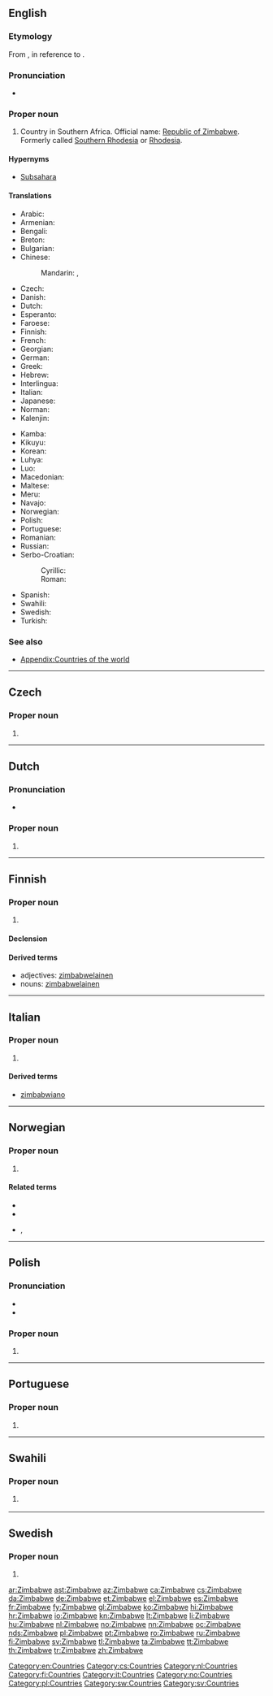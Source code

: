 {{also|zimbabwe|Zimbäbwe}}
==English==
{{wikipedia}}

===Etymology===
From {{etyl|sn|en}} {{term|dzimba-dze-mabwe||house of stones|lang=sn}}, in reference to {{w|Great Zimbabwe}}.

===Pronunciation===
* {{hyphenation|Zi|mba|bwe|lang=en}}

===Proper noun===
{{en-proper noun}}

# Country in Southern Africa. Official name: [[Republic of Zimbabwe]]. Formerly called [[Southern Rhodesia]] or [[Rhodesia]].

====Hypernyms====
* [[Subsahara]]

====Translations====
{{trans-top|Republic of Zimbabwe}}
* Arabic: {{t|ar|زِيمْبَابْوِي|m}}
* Armenian: {{t|hy|Զիմբաբվե|sc=Armn}}
* Bengali: {{t|bn|জিম্বাবুয়ে|sc=Beng}}
* Breton: {{t|br|Zimbabwe|?}}
* Bulgarian: {{t|bg|Зимбабве}}
* Chinese:
*: Mandarin: {{t+|cmn|津巴布韋|sc=Hani}}, {{t|cmn|津巴布韦|tr=Jīnbābùwéi|sc=Hani}}
* Czech: {{t+|cs|Zimbabwe|n}}
* Danish: {{t+|da|Zimbabwe}}
* Dutch: {{t+|nl|Zimbabwe}}
* Esperanto: {{t|eo|Zimbabvo}}
* Faroese: {{t|fo|Simbabvi|n}}
* Finnish: {{t+|fi|Zimbabwe}}
* French: {{t+|fr|Zimbabwe|m}}
* Georgian: {{t|ka|ზიმბაბვე|sc=Geor}}
* German: {{t+|de|Simbabwe}}
* Greek: {{t+|el|Ζιμπάμπουε|f}}
* Hebrew: {{t|he|זימבבואה}}
* Interlingua: {{t|ia|Zimbabwe}}
* Italian: {{t|it|Zimbabwe|m}}
* Japanese: {{t|ja|ジンバブエ|tr=Jinbabue}}
* Norman: {{t|nrf|Zimbabwe|m}}
* Kalenjin: {{t|kln|Zimbabwe}}
{{trans-mid}}
* Kamba: {{t|kam|Zimbabwe}}
* Kikuyu: {{t|ki|Zimbabwe}}
* Korean: {{t|ko|^짐바브웨|sc=Kore}}
* Luhya: {{t|luy|Zimbabwe}}
* Luo: {{t|luo|Zimbabwe}}
* Macedonian: {{t+|mk|Зимбабве|n|tr=Zimbábve}}
* Maltese: {{t|mt|iż-[[Żimbabwe]]}}
* Meru: {{t|mer|Zimbabwe}}
* Navajo: {{t|nv|Hooghan Tsé Bee Ádaalyaaí bikéyah}}
* Norwegian: {{t+|no|Zimbabwe}}
* Polish: {{t+|pl|Zimbabwe}}
* Portuguese: {{t+|pt|Zimbabué}}
* Romanian: {{t|ro|Zimbabwe}}
* Russian: {{qualifier|indeclinable}} {{t+|ru|Зимба́бве|n}}
* Serbo-Croatian:
*: Cyrillic: {{t|sh|Зимбабве|m}}
*: Roman: {{t+|sh|Zimbabve|m}}
* Spanish: {{t+|es|Zimbabue}}
* Swahili: {{t|sw|Zimbabwe}}
* Swedish: {{t+|sv|Zimbabwe}}
* Turkish: {{t+|tr|Zimbabve}}
{{trans-bottom}}

===See also===
* [[Appendix:Countries of the world]]

[[Category:en:Countries]]

----

==Czech==

===Proper noun===
{{cs-proper noun|g=n}}

# {{l|en|Zimbabwe}}

[[Category:cs:Countries]]

----

==Dutch==

===Pronunciation===
* {{audio|Nl-Zimbabwe.ogg|Audio|lang=nl}}

===Proper noun===
{{nl-proper noun|n}}

# {{l|en|Zimbabwe}}

[[Category:nl:Countries]]

----

==Finnish==
{{Finnish index|z}}

===Proper noun===
{{head|fi|proper noun}}

# {{l|en|Zimbabwe}}

====Declension====
{{fi-decl-nalle|n=sg|Zimbabw|||a}}

====Derived terms====
* adjectives: [[zimbabwelainen]]
* nouns: [[zimbabwelainen]]

[[Category:fi:Countries]]

----

==Italian==
{{wikipedia|lang=it}}

===Proper noun===
{{it-proper noun|g=m}}

# {{l|en|Zimbabwe}}

====Derived terms====
* [[zimbabwiano]]

[[Category:it:Countries]]

----

==Norwegian==

===Proper noun===
{{head|no|proper noun}}

# {{l|en|Zimbabwe}}

====Related terms====
* {{l-nn|zimbabwar}}
* {{l-nb|zimbabwer}}
* {{l-nb|zimbabwisk}}, {{l-nn|zimbabwisk}}

[[Category:no:Countries]]

----

==Polish==

===Pronunciation===
* {{IPA|/z̪imˈbabvɛ/|lang=pl}}
* {{audio|Pl-Zimbabwe.ogg|Audio|lang=pl}}

===Proper noun===
{{head|pl|proper noun|g=n|undeclinable}}

# {{l|en|Zimbabwe}}

[[Category:pl:Countries]]

----

==Portuguese==

===Proper noun===
{{pt-proper noun|m}}

# {{alternative form of|Zimbabué|lang=pt}}

----
==Swahili==

===Proper noun===
{{head|sw|proper noun}}

# {{l|en|Zimbabwe}} {{gloss|country in Southern Africa}}

[[Category:sw:Countries]]
----

==Swedish==

===Proper noun===
{{head|sv|proper noun}}

# {{l|en|Zimbabwe}}

[[Category:sv:Countries]]

[[ar:Zimbabwe]]
[[ast:Zimbabwe]]
[[az:Zimbabwe]]
[[ca:Zimbabwe]]
[[cs:Zimbabwe]]
[[da:Zimbabwe]]
[[de:Zimbabwe]]
[[et:Zimbabwe]]
[[el:Zimbabwe]]
[[es:Zimbabwe]]
[[fr:Zimbabwe]]
[[fy:Zimbabwe]]
[[gl:Zimbabwe]]
[[ko:Zimbabwe]]
[[hi:Zimbabwe]]
[[hr:Zimbabwe]]
[[io:Zimbabwe]]
[[kn:Zimbabwe]]
[[lt:Zimbabwe]]
[[li:Zimbabwe]]
[[hu:Zimbabwe]]
[[nl:Zimbabwe]]
[[no:Zimbabwe]]
[[nn:Zimbabwe]]
[[oc:Zimbabwe]]
[[nds:Zimbabwe]]
[[pl:Zimbabwe]]
[[pt:Zimbabwe]]
[[ro:Zimbabwe]]
[[ru:Zimbabwe]]
[[fi:Zimbabwe]]
[[sv:Zimbabwe]]
[[tl:Zimbabwe]]
[[ta:Zimbabwe]]
[[tt:Zimbabwe]]
[[th:Zimbabwe]]
[[tr:Zimbabwe]]
[[zh:Zimbabwe]]